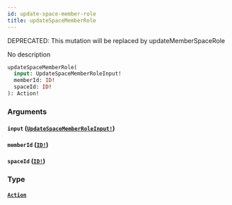 ```yaml
---
id: update-space-member-role
title: updateSpaceMemberRole
---
```


<span class="badge badge--warning">DEPRECATED: This mutation will be replaced by updateMemberSpaceRole</span>

No description

```graphql
updateSpaceMemberRole(
  input: UpdateSpaceMemberRoleInput!
  memberId: ID!
  spaceId: ID!
): Action!

```

### Arguments

#### `input` ([`UpdateSpaceMemberRoleInput!`](/docs/graphql/inputs/update-space-member-role-input))

#### `memberId` ([`ID!`](/docs/graphql/scalars/id))

#### `spaceId` ([`ID!`](/docs/graphql/scalars/id))

### Type

#### [`Action`](/docs/graphql/objects/action)
